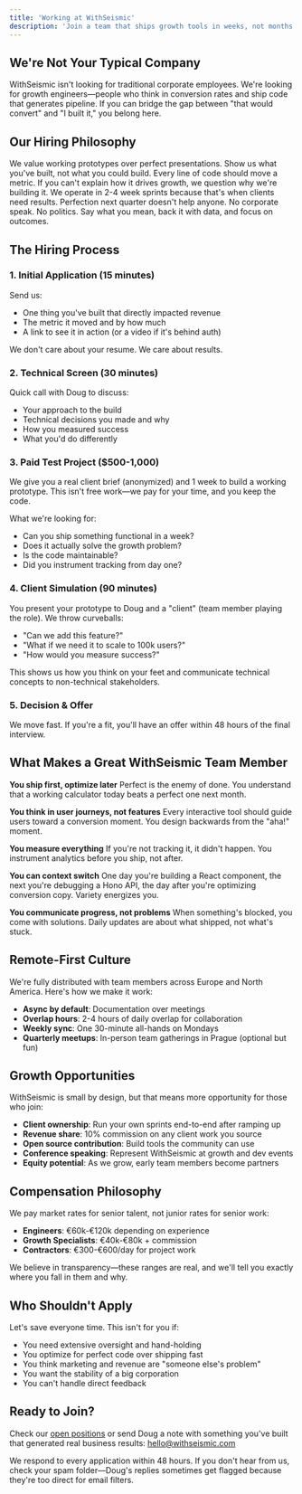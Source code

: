 ```yaml
---
title: 'Working at WithSeismic'
description: 'Join a team that ships growth tools in weeks, not months'
---
```


## We're Not Your Typical Company

WithSeismic isn't looking for traditional corporate employees. We're looking for growth engineers—people who think in conversion rates and ship code that generates pipeline. If you can bridge the gap between "that would convert" and "I built it," you belong here.

## Our Hiring Philosophy

<CardGroup cols={2}>
  <Card title="Ship Over Talk" icon="rocket">
    We value working prototypes over perfect presentations. Show us what you've built, not what you could build.
  </Card>
  <Card title="Growth Mindset" icon="chart-line">
    Every line of code should move a metric. If you can't explain how it drives growth, we question why we're building it.
  </Card>
  <Card title="Speed Matters" icon="bolt">
    We operate in 2-4 week sprints because that's when clients need results. Perfection next quarter doesn't help anyone.
  </Card>
  <Card title="Direct Communication" icon="comments">
    No corporate speak. No politics. Say what you mean, back it with data, and focus on outcomes.
  </Card>
</CardGroup>

## The Hiring Process

### 1. Initial Application (15 minutes)
Send us:
- One thing you've built that directly impacted revenue
- The metric it moved and by how much
- A link to see it in action (or a video if it's behind auth)

We don't care about your resume. We care about results.

### 2. Technical Screen (30 minutes)
Quick call with Doug to discuss:
- Your approach to the build
- Technical decisions you made and why
- How you measured success
- What you'd do differently

### 3. Paid Test Project ($500-1,000)
We give you a real client brief (anonymized) and 1 week to build a working prototype. This isn't free work—we pay for your time, and you keep the code.

What we're looking for:
- Can you ship something functional in a week?
- Does it actually solve the growth problem?
- Is the code maintainable?
- Did you instrument tracking from day one?

### 4. Client Simulation (90 minutes)
You present your prototype to Doug and a "client" (team member playing the role). We throw curveballs:
- "Can we add this feature?"
- "What if we need it to scale to 100k users?"
- "How would you measure success?"

This shows us how you think on your feet and communicate technical concepts to non-technical stakeholders.

### 5. Decision & Offer
We move fast. If you're a fit, you'll have an offer within 48 hours of the final interview.

## What Makes a Great WithSeismic Team Member

**You ship first, optimize later**
Perfect is the enemy of done. You understand that a working calculator today beats a perfect one next month.

**You think in user journeys, not features**
Every interactive tool should guide users toward a conversion moment. You design backwards from the "aha!" moment.

**You measure everything**
If you're not tracking it, it didn't happen. You instrument analytics before you ship, not after.

**You can context switch**
One day you're building a React component, the next you're debugging a Hono API, the day after you're optimizing conversion copy. Variety energizes you.

**You communicate progress, not problems**
When something's blocked, you come with solutions. Daily updates are about what shipped, not what's stuck.

## Remote-First Culture

We're fully distributed with team members across Europe and North America. Here's how we make it work:

- **Async by default**: Documentation over meetings
- **Overlap hours**: 2-4 hours of daily overlap for collaboration
- **Weekly sync**: One 30-minute all-hands on Mondays
- **Quarterly meetups**: In-person team gatherings in Prague (optional but fun)

## Growth Opportunities

WithSeismic is small by design, but that means more opportunity for those who join:

- **Client ownership**: Run your own sprints end-to-end after ramping up
- **Revenue share**: 10% commission on any client work you source
- **Open source contribution**: Build tools the community can use
- **Conference speaking**: Represent WithSeismic at growth and dev events
- **Equity potential**: As we grow, early team members become partners

## Compensation Philosophy

We pay market rates for senior talent, not junior rates for senior work:

- **Engineers**: €60k-€120k depending on experience
- **Growth Specialists**: €40k-€80k + commission
- **Contractors**: €300-€600/day for project work

We believe in transparency—these ranges are real, and we'll tell you exactly where you fall in them and why.

## Who Shouldn't Apply

Let's save everyone time. This isn't for you if:

- You need extensive oversight and hand-holding
- You optimize for perfect code over shipping fast
- You think marketing and revenue are "someone else's problem"
- You want the stability of a big corporation
- You can't handle direct feedback

## Ready to Join?

Check our [open positions](/open-positions) or send Doug a note with something you've built that generated real business results: hello@withseismic.com

<Info>
  We respond to every application within 48 hours. If you don't hear from us, check your spam folder—Doug's replies sometimes get flagged because they're too direct for email filters.
</Info>